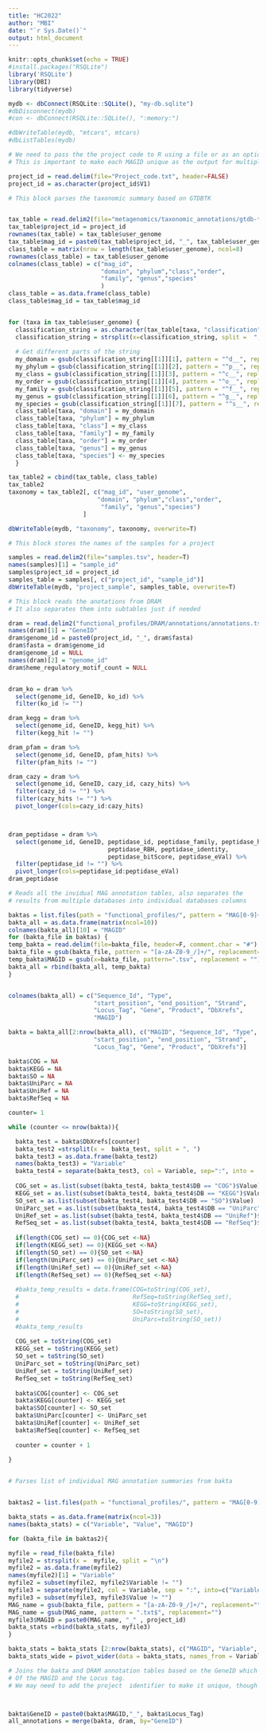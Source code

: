 ```yaml
---
title: "HC2022"
author: "MBI"
date: "`r Sys.Date()`"
output: html_document
---
```


```r
knitr::opts_chunk$set(echo = TRUE)
#install.packages("RSQLite")
library('RSQLite')
library(DBI)
library(tidyverse)

mydb <- dbConnect(RSQLite::SQLite(), "my-db.sqlite")
#dbDisconnect(mydb)
#con <- dbConnect(RSQLite::SQLite(), ":memory:")

#dbWriteTable(mydb, "mtcars", mtcars)
#dbListTables(mydb)

```



```r

# We need to pass the the project code to R using a file or as an option in the script. 
# This is important to make each MAGID unique as the output for multiple projects can be the same e.g MAG??

project_id = read.delim(file="Project_code.txt", header=FALSE)
project_id = as.character(project_id$V1)

```

```r

# This block parses the taxonomic summary based on GTDBTK


tax_table = read.delim2(file="metagenomics/taxonomic_annotations/gtdb-tk/gtdbtk.bac120.summary.tsv")
tax_table$project_id = project_id
rownames(tax_table) = tax_table$user_genome 
tax_table$mag_id = paste0(tax_table$project_id, "_", tax_table$user_genome) 
class_table = matrix(nrow = length(tax_table$user_genome), ncol=8) 
rownames(class_table) = tax_table$user_genome
colnames(class_table) = c("mag_id",
                          "domain", "phylum","class","order",
                          "family", "genus","species"
                          )
class_table = as.data.frame(class_table)
class_table$mag_id = tax_table$mag_id 


for (taxa in tax_table$user_genome) {
  classification_string = as.character(tax_table[taxa, "classification"])
  classification_string = strsplit(x=classification_string, split =  ";")
  
  # Get different parts of the string
  my_domain = gsub(classification_string[[1]][1], pattern = "^d__", replacement = "")
  my_phylum = gsub(classification_string[[1]][2], pattern = "^p__", replacement = "")
  my_class = gsub(classification_string[[1]][3], pattern = "^c__", replacement = "")
  my_order = gsub(classification_string[[1]][4], pattern = "^o__", replacement = "")
  my_family = gsub(classification_string[[1]][5], pattern = "^f__", replacement = "")
  my_genus = gsub(classification_string[[1]][6], pattern = "^g__", replacement = "")
  my_species = gsub(classification_string[[1]][7], pattern = "^s__", replacement = "")
  class_table[taxa, "domain"] = my_domain
  class_table[taxa, "phylum"] = my_phylum
  class_table[taxa, "class"] = my_class
  class_table[taxa, "family"] = my_family
  class_table[taxa, "order"] = my_order
  class_table[taxa, "genus"] = my_genus
  class_table[taxa, "species"] <- my_species
  }

tax_table2 = cbind(tax_table, class_table)
tax_table2
taxonomy = tax_table2[, c("mag_id", "user_genome",
                         "domain", "phylum","class","order",
                          "family", "genus","species")
                     ]

dbWriteTable(mydb, "taxonomy", taxonomy, overwrite=T)

```


```r

# This block stores the names of the samples for a project 

samples = read.delim2(file="samples.tsv", header=T)
names(samples)[1] = "sample_id"
samples$project_id = project_id
samples_table = samples[, c("project_id", "sample_id")]
dbWriteTable(mydb, "project_sample", samples_table, overwrite=T)
```


```r

# This block reads the anotations from DRAM 
# It also separates them into subtables just if needed

dram = read.delim2("functional_profiles/DRAM/annotations/annotations.tsv" )
names(dram)[1] = "GeneID"
dram$genome_id = paste0(project_id, "_", dram$fasta)
dram$fasta = dram$genome_id
dram$genome_id = NULL
names(dram)[2] = "genome_id"
dram$heme_regulatory_motif_count = NULL


dram_ko = dram %>%
  select(genome_id, GeneID, ko_id) %>%
  filter(ko_id != "")

dram_kegg = dram %>%
  select(genome_id, GeneID, kegg_hit) %>%
  filter(kegg_hit != "")

dram_pfam = dram %>%
  select(genome_id, GeneID, pfam_hits) %>%
  filter(pfam_hits != "")

dram_cazy = dram %>%
  select(genome_id, GeneID, cazy_id, cazy_hits) %>%
  filter(cazy_id != "") %>%
  filter(cazy_hits != "") %>%
  pivot_longer(cols=cazy_id:cazy_hits)



dram_peptidase = dram %>%
  select(genome_id, GeneID, peptidase_id, peptidase_family, peptidase_hit,
                            peptidase_RBH, peptidase_identity,
                            peptidase_bitScore, peptidase_eVal) %>%
  filter(peptidase_id != "") %>%
  pivot_longer(cols=peptidase_id:peptidase_eVal)
dram_peptidase

```

```r

# Reads all the invidual MAG annotation tables, also separates the
# results from multiple databases into individual databases columns

baktas = list.files(path = "functional_profiles/", pattern = "MAG[0-9]+.tsv", full.names = T )
bakta_all = as.data.frame(matrix(ncol=10))
colnames(bakta_all)[10] = "MAGID"
for (bakta_file in baktas) {
temp_bakta = read.delim(file=bakta_file, header=F, comment.char = "#")
bakta_file = gsub(bakta_file, pattern = "[a-zA-Z0-9_/]+/", replacement="")
temp_bakta$MAGID = gsub(x=bakta_file, pattern=".tsv", replacement = "")
bakta_all = rbind(bakta_all, temp_bakta)
}


colnames(bakta_all) = c("Sequence_Id", "Type",
                        "start_position", "end_position", "Strand", 
                        "Locus_Tag", "Gene", "Product", "DbXrefs", 
                        "MAGID")

bakta = bakta_all[2:nrow(bakta_all), c("MAGID", "Sequence_Id", "Type",
                        "start_position", "end_position", "Strand", 
                        "Locus_Tag", "Gene", "Product", "DbXrefs")]

bakta$COG = NA
bakta$KEGG = NA
bakta$SO = NA
bakta$UniParc = NA
bakta$UniRef = NA
bakta$RefSeq = NA

counter= 1

while (counter <= nrow(bakta)){

  bakta_test = bakta$DbXrefs[counter]
  bakta_test2 =strsplit(x =  bakta_test, split = ", ")
  bakta_test3 = as.data.frame(bakta_test2)
  names(bakta_test3) = "Variable"
  bakta_test4 = separate(bakta_test3, col = Variable, sep=":", into =  c("DB", "Value"))
  
  COG_set = as.list(subset(bakta_test4, bakta_test4$DB == "COG")$Value)
  KEGG_set = as.list(subset(bakta_test4, bakta_test4$DB == "KEGG")$Value)
  SO_set = as.list(subset(bakta_test4, bakta_test4$DB == "SO")$Value)
  UniParc_set = as.list(subset(bakta_test4, bakta_test4$DB == "UniParc")$Value)
  UniRef_set = as.list(subset(bakta_test4, bakta_test4$DB == "UniRef")$Value)
  RefSeq_set = as.list(subset(bakta_test4, bakta_test4$DB == "RefSeq")$Value)
  
  if(length(COG_set) == 0){COG_set <-NA}
  if(length(KEGG_set) == 0){KEGG_set <-NA}
  if(length(SO_set) == 0){SO_set <-NA}
  if(length(UniParc_set) == 0){UniParc_set <-NA}
  if(length(UniRef_set) == 0){UniRef_set <-NA}
  if(length(RefSeq_set) == 0){RefSeq_set <-NA}
  
  #bakta_temp_results = data.frame(COG=toString(COG_set),
  #                                RefSeq=toString(RefSeq_set),
  #                                KEGG=toString(KEGG_set),
  #                                SO=toString(SO_set),
  #                                UniParc=toString(SO_set))
  #bakta_temp_results
  
  COG_set = toString(COG_set)
  KEGG_set = toString(KEGG_set)
  SO_set = toString(SO_set)
  UniParc_set = toString(UniParc_set)
  UniRef_set = toString(UniRef_set)
  RefSeq_set = toString(RefSeq_set)
  
  bakta$COG[counter] <- COG_set
  bakta$KEGG[counter] <- KEGG_set
  bakta$SO[counter] <- SO_set
  bakta$UniParc[counter] <- UniParc_set
  bakta$UniRef[counter] <- UniRef_set
  bakta$RefSeq[counter] <- RefSeq_set
  
  counter = counter + 1
  
}



```


```r

# Parses list of individual MAG annotation summaries from bakta


baktas2 = list.files(path = "functional_profiles/", pattern = "MAG[0-9]+.txt", full.names = T )

bakta_stats = as.data.frame(matrix(ncol=3))
names(bakta_stats) = c("Variable", "Value", "MAGID")

for (bakta_file in baktas2){

myfile = read_file(bakta_file)
myfile2 = strsplit(x =  myfile, split = "\n")
myfile2 = as.data.frame(myfile2)
names(myfile2)[1] = "Variable"
myfile2 = subset(myfile2, myfile2$Variable != "")
myfile3 = separate(myfile2, col = Variable, sep = ":", into=c("Variable", "Value"))
myfile3 = subset(myfile3, myfile3$Value != "")
MAG_name = gsub(bakta_file, pattern = "[a-zA-Z0-9_/]+/", replacement="")
MAG_name = gsub(MAG_name, pattern = ".txt$", replacement="")
myfile3$MAGID = paste0(MAG_name, "_" , project_id)
bakta_stats =rbind(bakta_stats, myfile3)
}

bakta_stats = bakta_stats [2:nrow(bakta_stats), c("MAGID", "Variable", "Value")]  
bakta_stats_wide = pivot_wider(data = bakta_stats, names_from = Variable, values_from = Value)
```


```r

# Joins the bakta and DRAM annotation tables based on the GeneID which is a combination 
# Of the MAGID and the Locus tag. 
# We may need to add the project  identifier to make it unique, though there is a column called genomeID which is # a combination of project and MAG



bakta$GeneID = paste0(bakta$MAGID,"_", bakta$Locus_Tag)
all_annotations = merge(bakta, dram, by="GeneID")

```